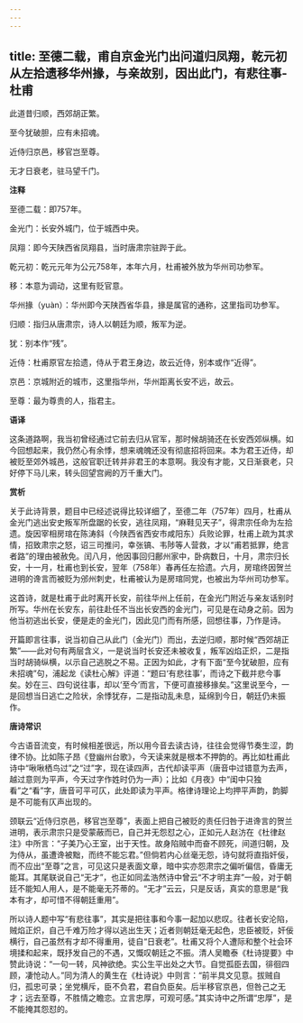 ```yaml
---
---
---
```

title: 至德二载，甫自京金光门出问道归凤翔，乾元初从左拾遗移华州掾，与亲故别，因出此门，有悲往事-杜甫
---

此道昔归顺，西郊胡正繁。

至今犹破胆，应有未招魂。

近侍归京邑，移官岂至尊。

无才日衰老，驻马望千门。

**注释**

至德二载：即757年。

金光门：长安外城门，位于城西中央。

凤翔：即今天陕西省凤翔县，当时唐肃宗驻跸于此。

乾元初：乾元元年为公元758年，本年六月，杜甫被外放为华州司功参军。

移：本意为调动，这里有贬官意。

华州掾（yuàn）：华州即今天陕西省华县，掾是属官的通称，这里指司功参军。

归顺：指归从唐肃宗，诗人以朝廷为顺，叛军为逆。

犹：别本作“残”。

近侍：杜甫原官左拾遗，侍从于君王身边，故云近侍，别本或作“近得”。

京邑：京城附近的城市，这里指华州，华州距离长安不远，故云。

至尊：最为尊贵的人，指君主。

**语译**

这条道路啊，我当初曾经通过它前去归从官军，那时候胡骑还在长安西郊纵横。如今回想起来，我仍然心有余悸，想来魂魄还没有彻底招将回来。本为君王近侍，却被贬至郊外城邑，这般官职迁转并非君王的本意啊。我没有才能，又日渐衰老，只好停下马儿来，转头回望宫阙的万千重大门。

**赏析**

关于此诗背景，题目中已经述说得比较详细了，至德二年（757年）四月，杜甫从金光门逃出安史叛军所盘踞的长安，逃往凤翔，“麻鞋见天子”，得肃宗任命为左拾遗。旋因宰相房琯在陈涛斜（今陕西省西安市咸阳东）兵败论罪，杜甫上疏为其求情，招致肃宗之怒，诏三司推问，幸张镐、韦陟等人营救，才以“甫若抵罪，绝言者路”的理由被赦免。闰八月，他因事回归鄜州家中，卧病数日，十月，肃宗归长安，十一月，杜甫也到长安，翌年（758年）春再任左拾遗。六月，房琯终因贺兰进明的谗言而被贬为邠州刺史，杜甫被认为是房琯同党，也被出为华州司功参军。

这首诗，就是杜甫于此时离开长安，前往华州上任前，在金光门附近与亲友话别时所写。华州在长安东，前往赴任不当出长安西的金光门，可见是在动身之前。因为他当初逃出长安，便是走的金光门，因此见门而有所感，回想往事，乃作是诗。

开篇即言往事，说当初自己从此门（金光门）而出，去逆归顺，那时候“西郊胡正繁”——此对句有两层含义，一是说当时长安还未被收复，叛军凶焰正炽，二是指当时胡骑纵横，以示自己逃脱之不易。正因为如此，才有下面“至今犹破胆，应有未招魂”句，浦起龙《读杜心解》评道：“题曰‘有悲往事’，而诗之下截并悲今事矣。妙在三、四句说往事，却以‘至今’而言，下便可直接移掾矣。”这里说至今，一是回想当日逃亡之险状，余悸犹存，二是指动乱未息，延绵到今日，朝廷仍未振作。

**唐诗常识**

今古语音流变，有时候相差很远，所以用今音去读古诗，往往会觉得节奏生涩，韵律不协。比如陈子昂《登幽州台歌》，今天读来就是根本不押韵的。再比如杜甫此诗中“啾啾栖鸟过”之“过”字，现在读四声，古代却读平声（唐音中过错意为去声，越过意则为平声，今天过字作姓时仍为一声）；比如《月夜》中“闺中只独看”之“看”字，唐音可平可仄，此处即读为平声。格律诗理论上均押平声韵，韵脚是不可能有仄声出现的。

颈联云“近侍归京邑，移官岂至尊”，表面上把自己被贬的责任归咎于进谗言的贺兰进明，表示肃宗只是受蒙蔽而已，自己并无怨怼之心，正如元人赵汸在《杜律赵注》中所言：“子美乃心王室，出于天性。故身陷贼中而奋不顾死，间道归朝，及为侍从，虽遭谗被黜，而终不能忘君。”但倘若内心丝毫无怨，诗句就将直指奸佞，而不应出“至尊”之言，可见这只是表面文章，暗中实亦怨肃宗之偏听偏信，昏庸无能耳。其尾联说自己“无才”，也正如同孟浩然诗中曾云“不才明主弃”一般，对于朝廷不能知人用人，是不能毫无芥蒂的。“无才”云云，只是反话，真实的意思是“我本有才，却可惜不得朝廷重用”。

所以诗人题中写“有悲往事”，其实是把往事和今事一起加以悲叹。往者长安沦陷，贼焰正炽，自己千难万险才得以逃出生天；近者则朝廷毫无起色，忠臣被贬，奸佞横行，自己虽然有才却不得重用，徒自“日衰老”。杜甫又将个人遭际和整个社会环境揉和起来，既抒发自己的不遇，又慨叹朝廷之不振。清人吴瞻泰《杜诗提要》中赞此诗说：“一句一转，风神欲绝。实公生平出处之大节。自觉孤臣去国，徘徊四顾，凄怆动人。”同为清人的黄生在《杜诗说》中则言：“前半具文见意。拔贼自归，孤忠可录；坐党横斥，臣不负君，君自负臣矣。后半移官京邑，但咎己之无才；远去至尊，不胜情之瞻恋。立言忠厚，可观可感。”其实诗中之所谓“忠厚”，是不能掩其怨怼的。